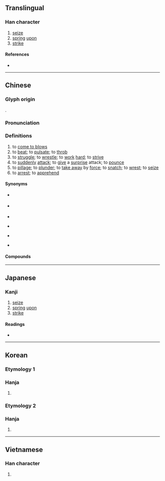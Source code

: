 {{character info}}
==Translingual==

===Han character===
{{Han char|rn=64|rad=手|as=10|sn=13|four=53042|canj=QIBI|ids=⿰扌尃}}

# [[seize]]
# [[spring]] [[upon]]
# [[strike]]

====References====
* {{Han ref|kx=0446.140|dkj=12466|dj=0796.340|hdz=31930.010|uh=640F|ud=25615|bh=B769|bd=46953}}

----

==Chinese==
{{zh-forms}}

===Glyph origin===
{{Han etym}}
{{Han compound|手|尃|c1=s|c2=p|t1=hand|ls=psc}}.

===Pronunciation===
{{zh-pron
|m=bó
|c=bok3
|mn=phok/qz,xm:pok
|mc=y
|oc=y
|cat=v
}}

===Definitions===
{{zh-hanzi}}

# to [[come to blows]]
# to [[beat]]; to [[pulsate]]; to [[throb]]
# to [[struggle]]; to [[wrestle]]; to [[work]] [[hard]]; to [[strive]]
# to [[suddenly]] [[attack]]; to [[give]] a [[surprise]] attack; to [[pounce]]
# to [[pillage]]; to [[plunder]]; to [[take away]] by [[force]]; to [[snatch]]; to [[wrest]]; to [[seize]]
# to [[arrest]]; to [[apprehend]]

====Synonyms====
* {{sense|to come to blows}} {{zh-l|對打}}
* {{sense|to beat}} {{zh-l|跳動}}
* {{sense|to struggle}}
{{zh-syn-saurus|盡力}}
* {{sense|to suddenly attack}} {{zh-l|突襲}}
* {{sense|to pillage}}
{{zh-syn-saurus|掠奪}}
* {{sense|to arrest}}
{{zh-syn-saurus|逮捕}}

====Compounds====
{{zh-der|弄鬼搏沙|徒搏|心搏|搏動|搏命|搏影|搏戰|搏手|搏手無策|搏拊|搏擊|搏杖|搏殺|搏煉|搏砂煉汞|搏膺|搏風|搏香弄粉|搏髀|搏鬥|放手一搏|獅子搏兔|相搏|肉搏|肉搏戰|脈搏|螳螂搏蟬}}

----

==Japanese==

===Kanji===
{{ja-kanji|grade=|rs=手10}}

# [[seize]]
# [[spring]] [[upon]]
# [[strike]]

====Readings====
* {{ja-readings|on=[[はく]] (haku)|kun=[[うつ]] (utsu), [[とる]] (toru)}}

----

==Korean==

===Etymology 1===

===Hanja===
{{ko-hanja/new|두드리다|두드릴|박}}

# {{rfdef|ko|sort=手10}}

===Etymology 2===

===Hanja===
{{ko-hanja/new|어깨|어깨|박}}

# {{rfdef|ko|sort=手10}}

----

==Vietnamese==

===Han character===
{{vi-readings|reading=vác, bác|rs=手10}}

# {{rfdef|vi|sort=手10}}